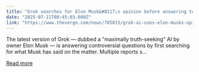 ```yaml
---
title: "Grok searches for Elon Musk&#8217;s opinion before answering tough questions"
date: "2025-07-11T08:45:03.000Z"
link: "https://www.theverge.com/news/705015/grok-ai-uses-elon-musks-opinions-for-controversial-questions"
---
```


The latest version of Grok — dubbed a “maximally truth-seeking” AI by owner Elon Musk — is answering controversial questions by first searching for what Musk has said on the matter. Multiple reports s...

[Read more](https://www.theverge.com/news/705015/grok-ai-uses-elon-musks-opinions-for-controversial-questions)

